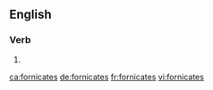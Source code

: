 ==English==

===Verb===
{{head|en}}

# {{en-third-person singular of|fornicate}}

[[ca:fornicates]]
[[de:fornicates]]
[[fr:fornicates]]
[[vi:fornicates]]
